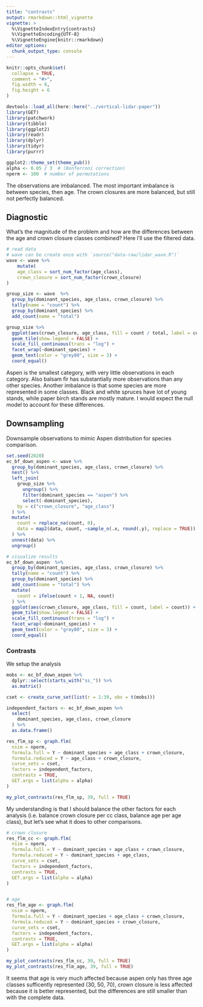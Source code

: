 ```yaml
---
title: "contrasts"
output: rmarkdown::html_vignette
vignette: >
  %\VignetteIndexEntry{contrasts}
  %\VignetteEncoding{UTF-8}
  %\VignetteEngine{knitr::rmarkdown}
editor_options: 
  chunk_output_type: console
---
```


```r
knitr::opts_chunk$set(
  collapse = TRUE,
  comment = "#>",
  fig.width = 8,
  fig.height = 6
)
```

```r
devtools::load_all(here::here("../vertical-lidar-paper"))
library(GET)
library(patchwork)
library(tibble)
library(ggplot2)
library(readr)
library(dplyr)
library(tidyr)
library(purrr)

ggplot2::theme_set(theme_pub())
alpha <- 0.05 / 3  # (Bonferroni correction)
nperm <- 100  # number of permutations
```

The observations are imbalanced. The most important imbalance is between 
species, then age. The crown closures are more balanced, but still not 
perfectly balanced. 

## Diagnostic

What's the magnitude of the problem and how are the differences between the age 
and crown closure classes combined? Here I'll use the filtered data.
```r
# read data
# wave can be create once with `source("data-raw/lidar_wave.R")`
wave <- wave %>%
    mutate(
    age_class = sort_num_factor(age_class),
    crown_closure = sort_num_factor(crown_closure)
)
```


```r
group_size <- wave  %>% 
  group_by(dominant_species, age_class, crown_closure) %>% 
  tally(name = "count") %>% 
  group_by(dominant_species) %>% 
  add_count(name = "total") 

group_size %>% 
  ggplot(aes(crown_closure, age_class, fill = count / total, label = count)) +
  geom_tile(show.legend = FALSE) +
  scale_fill_continuous(trans = "log") +
  facet_wrap(~dominant_species) +
  geom_text(color = "grey80", size = 3) +
  coord_equal()
```

Aspen is the smallest category, with very little observations in each category. 
Also balsam fir has substantially more observations than any other species. 
Another imbalance is that some species are more represented in some classes. 
Black and white spruces have lot of young stands, while paper birch stands are 
mostly mature. I would expect the null model to account for these differences. 

## Downsampling

Downsample observations to mimic Aspen distribution for species comparison.
```r
set.seed(2020)
ec_bf_down_aspen <- wave %>% 
  group_by(dominant_species, age_class, crown_closure) %>% 
  nest() %>% 
  left_join(
    group_size %>% 
      ungroup() %>% 
      filter(dominant_species == "aspen") %>% 
      select(-dominant_species),
    by = c("crown_closure", "age_class")
  ) %>% 
  mutate(
    count = replace_na(count, 0),
    data = map2(data, count, ~sample_n(.x, round(.y), replace = TRUE))
  ) %>% 
  unnest(data) %>% 
  ungroup()

# visualize results
ec_bf_down_aspen  %>% 
  group_by(dominant_species, age_class, crown_closure) %>% 
  tally(name = "count") %>% 
  group_by(dominant_species) %>% 
  add_count(name = "total") %>% 
  mutate(
    count = ifelse(count < 1, NA, count)
  ) %>% 
  ggplot(aes(crown_closure, age_class, fill = count, label = count)) +
  geom_tile(show.legend = FALSE) +
  scale_fill_continuous(trans = "log") +
  facet_wrap(~dominant_species) +
  geom_text(color = "grey80", size = 3) +
  coord_equal()
```



### Contrasts

We setup the analysis
```r
mobs <- ec_bf_down_aspen %>% 
  dplyr::select(starts_with("ss_")) %>% 
  as.matrix()

cset <- create_curve_set(list(r = 1:39, obs = t(mobs)))

independent_factors <- ec_bf_down_aspen %>% 
  select(
    dominant_species, age_class, crown_closure
  ) %>% 
  as.data.frame()
```

```r
res_flm_sp <- graph.flm(
  nsim = nperm, 
  formula.full = Y ~ dominant_species + age_class + crown_closure,
  formula.reduced = Y ~ age_class + crown_closure,
  curve_sets = cset, 
  factors = independent_factors,
  contrasts = TRUE,
  GET.args = list(alpha = alpha)
)

my_plot_contrasts(res_flm_sp, 39, full = TRUE)
```

My understanding is that I should balance the other factors for each analysis 
(i.e. balance crown closure per cc class, balance age per age class), but let's 
see what it does to other comparisons.
```r
# crown closure
res_flm_cc <- graph.flm(
  nsim = nperm, 
  formula.full = Y ~ dominant_species + age_class + crown_closure,
  formula.reduced = Y ~ dominant_species + age_class,
  curve_sets = cset, 
  factors = independent_factors,
  contrasts = TRUE,
  GET.args = list(alpha = alpha)
)


# age
res_flm_age <- graph.flm(
  nsim = nperm, 
  formula.full = Y ~ dominant_species + age_class + crown_closure,
  formula.reduced = Y ~ dominant_species + crown_closure,
  curve_sets = cset, 
  factors = independent_factors,
  contrasts = TRUE,
  GET.args = list(alpha = alpha)
)

```

```r
my_plot_contrasts(res_flm_cc, 39, full = TRUE)
my_plot_contrasts(res_flm_age, 39, full = TRUE)
```

It seems that age is very much affected because aspen only has three age classes 
sufficently represented (30, 50, 70), crown closure is less affected  because it
is better represented, but the differences are still smaller than with the 
complete data.